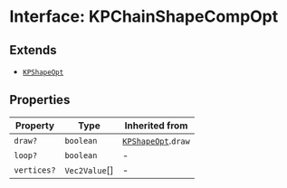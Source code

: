 # Interface: KPChainShapeCompOpt

## Extends

- [`KPShapeOpt`](/api/interfaces/KPShapeOpt)

## Properties

| Property | Type | Inherited from |
| ------ | ------ | ------ |
| `draw?` | `boolean` | [`KPShapeOpt`](/api/interfaces/KPShapeOpt).`draw` |
| `loop?` | `boolean` | - |
| `vertices?` | `Vec2Value`[] | - |
